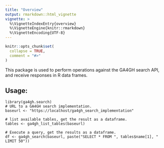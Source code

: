 ```yaml
---
title: "Overview"
output: rmarkdown::html_vignette
vignette: >
  %\VignetteIndexEntry{overview}
  %\VignetteEngine{knitr::rmarkdown}
  %\VignetteEncoding{UTF-8}
---
```


```r
knitr::opts_chunk$set(
  collapse = TRUE,
  comment = "#>"
)
```
This package is used to perform operations against the GA4GH search API, and receive responses in R data frames.

## Usage:
```
library(ga4gh.search)
# URL to a GA4GH search implementation.
baseurl <- "https://localhost/ga4gh_search_implementation"

# list available tables, get the result as a dataframe.
tables <- ga4gh_list_tables(baseurl)

# Execute a query, get the results as a dataframe.
df <- ga4gh_search(baseurl, paste("SELECT * FROM ", tables$name[1], " LIMIT 50"))

```


